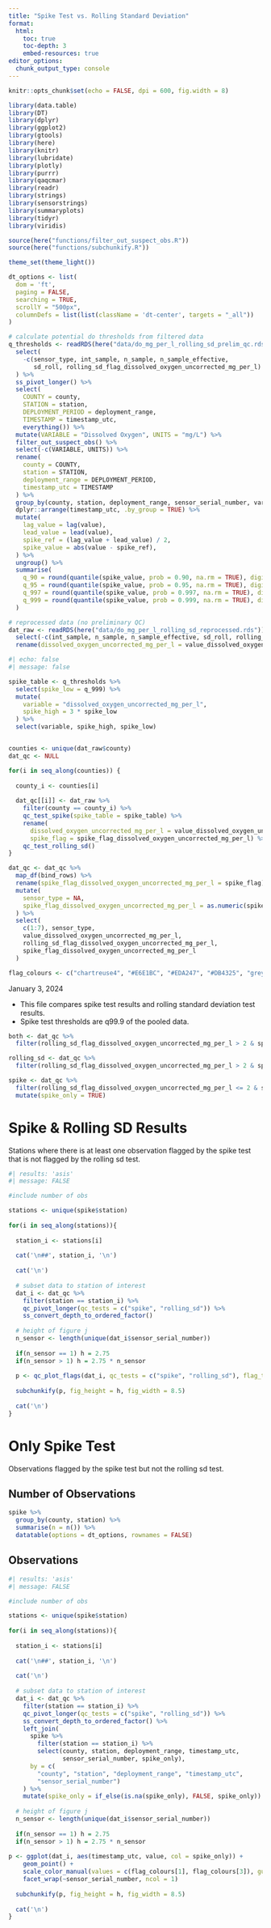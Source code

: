```yaml
---
title: "Spike Test vs. Rolling Standard Deviation"
format: 
  html:
    toc: true
    toc-depth: 3
    embed-resources: true
editor_options: 
  chunk_output_type: console
---
```



```r
knitr::opts_chunk$set(echo = FALSE, dpi = 600, fig.width = 8)

library(data.table)
library(DT)
library(dplyr)
library(ggplot2)
library(gtools)
library(here)
library(knitr)
library(lubridate)
library(plotly)
library(purrr)
library(qaqcmar)
library(readr)
library(strings)
library(sensorstrings)
library(summaryplots)
library(tidyr)
library(viridis)

source(here("functions/filter_out_suspect_obs.R"))
source(here("functions/subchunkify.R"))

theme_set(theme_light())

dt_options <- list(
  dom = 'ft',
  paging = FALSE,
  searching = TRUE,
  scrollY = "500px",
  columnDefs = list(list(className = 'dt-center', targets = "_all"))
)

# calculate potential do thresholds from filtered data
q_thresholds <- readRDS(here("data/do_mg_per_l_rolling_sd_prelim_qc.rds")) %>%
  select(
    -c(sensor_type, int_sample, n_sample, n_sample_effective,
       sd_roll, rolling_sd_flag_dissolved_oxygen_uncorrected_mg_per_l)
  ) %>%
  ss_pivot_longer() %>%
  select(
    COUNTY = county,
    STATION = station,
    DEPLOYMENT_PERIOD = deployment_range,
    TIMESTAMP = timestamp_utc,
    everything()) %>%
  mutate(VARIABLE = "Dissolved Oxygen", UNITS = "mg/L") %>%
  filter_out_suspect_obs() %>%
  select(-c(VARIABLE, UNITS)) %>%
  rename(
    county = COUNTY,
    station = STATION,
    deployment_range = DEPLOYMENT_PERIOD,
    timestamp_utc = TIMESTAMP
  ) %>%
  group_by(county, station, deployment_range, sensor_serial_number, variable) %>%
  dplyr::arrange(timestamp_utc, .by_group = TRUE) %>%
  mutate(
    lag_value = lag(value),
    lead_value = lead(value),
    spike_ref = (lag_value + lead_value) / 2,
    spike_value = abs(value - spike_ref),
  ) %>%
  ungroup() %>% 
  summarise(
    q_90 = round(quantile(spike_value, prob = 0.90, na.rm = TRUE), digits = 3),
    q_95 = round(quantile(spike_value, prob = 0.95, na.rm = TRUE), digits = 3),
    q_997 = round(quantile(spike_value, prob = 0.997, na.rm = TRUE), digits = 3),
    q_999 = round(quantile(spike_value, prob = 0.999, na.rm = TRUE), digits = 3)
  ) 

# reprocessed data (no preliminary QC)
dat_raw <- readRDS(here("data/do_mg_per_l_rolling_sd_reprocessed.rds")) %>%
  select(-c(int_sample, n_sample, n_sample_effective, sd_roll, rolling_sd_flag_dissolved_oxygen_uncorrected_mg_per_l)) %>%
  rename(dissolved_oxygen_uncorrected_mg_per_l = value_dissolved_oxygen_uncorrected_mg_per_l) 

```

```r
#| echo: false
#| message: false

spike_table <- q_thresholds %>% 
  select(spike_low = q_999) %>% 
  mutate(
    variable = "dissolved_oxygen_uncorrected_mg_per_l", 
    spike_high = 3 * spike_low
  ) %>% 
  select(variable, spike_high, spike_low)


counties <- unique(dat_raw$county)
dat_qc <- NULL

for(i in seq_along(counties)) {
  
  county_i <- counties[i]
  
  dat_qc[[i]] <- dat_raw %>% 
    filter(county == county_i) %>% 
    qc_test_spike(spike_table = spike_table) %>% 
    rename(
      dissolved_oxygen_uncorrected_mg_per_l = value_dissolved_oxygen_uncorrected_mg_per_l,
      spike_flag = spike_flag_dissolved_oxygen_uncorrected_mg_per_l) %>%
    qc_test_rolling_sd()
}

dat_qc <- dat_qc %>% 
  map_df(bind_rows) %>% 
  rename(spike_flag_dissolved_oxygen_uncorrected_mg_per_l = spike_flag) %>% 
  mutate(
    sensor_type = NA,
    spike_flag_dissolved_oxygen_uncorrected_mg_per_l = as.numeric(spike_flag_dissolved_oxygen_uncorrected_mg_per_l)
  ) %>% 
  select(
    c(1:7), sensor_type,
    value_dissolved_oxygen_uncorrected_mg_per_l, 
    rolling_sd_flag_dissolved_oxygen_uncorrected_mg_per_l,
    spike_flag_dissolved_oxygen_uncorrected_mg_per_l
  )

flag_colours <- c("chartreuse4", "#E6E1BC", "#EDA247", "#DB4325", "grey24")

```

January 3, 2024

- This file compares spike test results and rolling standard deviation test results.
- Spike test thresholds are q99.9 of the pooled data.


```r
both <- dat_qc %>% 
  filter(rolling_sd_flag_dissolved_oxygen_uncorrected_mg_per_l > 2 & spike_flag_dissolved_oxygen_uncorrected_mg_per_l > 2)

rolling_sd <- dat_qc %>% 
  filter(rolling_sd_flag_dissolved_oxygen_uncorrected_mg_per_l > 2 & spike_flag_dissolved_oxygen_uncorrected_mg_per_l <= 2)

spike <- dat_qc %>% 
  filter(rolling_sd_flag_dissolved_oxygen_uncorrected_mg_per_l <= 2 & spike_flag_dissolved_oxygen_uncorrected_mg_per_l > 2) %>% 
  mutate(spike_only = TRUE)

```

# Spike & Rolling SD Results

Stations where there is at least one observation flagged by the spike test that is not flagged by the rolling sd test.

```r
#| results: 'asis'
#| message: FALSE

#include number of obs

stations <- unique(spike$station)
 
for(i in seq_along(stations)){
  
  station_i <- stations[i]
  
  cat('\n##', station_i, '\n')
  
  cat('\n')
  
  # subset data to station of interest
  dat_i <- dat_qc %>%
    filter(station == station_i) %>%
    qc_pivot_longer(qc_tests = c("spike", "rolling_sd")) %>% 
    ss_convert_depth_to_ordered_factor()
  
  # height of figure j
  n_sensor <- length(unique(dat_i$sensor_serial_number))
  
  if(n_sensor == 1) h = 2.75
  if(n_sensor > 1) h = 2.75 * n_sensor
  
  p <- qc_plot_flags(dat_i, qc_tests = c("spike", "rolling_sd"), flag_title = TRUE)
 
  subchunkify(p, fig_height = h, fig_width = 8.5)
  
  cat('\n')
}

```

# Only Spike Test

Observations flagged by the spike test but not the rolling sd test.

## Number of Observations
```r

spike %>% 
  group_by(county, station) %>% 
  summarise(n = n()) %>% 
  datatable(options = dt_options, rownames = FALSE)

```

## Observations

```r
#| results: 'asis'
#| message: FALSE

#include number of obs

stations <- unique(spike$station)
 
for(i in seq_along(stations)){
  
  station_i <- stations[i]
  
  cat('\n##', station_i, '\n')
  
  cat('\n')
  
  # subset data to station of interest
  dat_i <- dat_qc %>%
    filter(station == station_i) %>%
    qc_pivot_longer(qc_tests = c("spike", "rolling_sd")) %>% 
    ss_convert_depth_to_ordered_factor() %>% 
    left_join(
      spike %>% 
        filter(station == station_i) %>% 
        select(county, station, deployment_range, timestamp_utc,
               sensor_serial_number, spike_only), 
      by = c(
        "county", "station", "deployment_range", "timestamp_utc",
        "sensor_serial_number")
    ) %>% 
    mutate(spike_only = if_else(is.na(spike_only), FALSE, spike_only))
  
  # height of figure j
  n_sensor <- length(unique(dat_i$sensor_serial_number))
  
  if(n_sensor == 1) h = 2.75
  if(n_sensor > 1) h = 2.75 * n_sensor
  
p <- ggplot(dat_i, aes(timestamp_utc, value, col = spike_only)) +
    geom_point() +
    scale_color_manual(values = c(flag_colours[1], flag_colours[3]), guide = "none") +
    facet_wrap(~sensor_serial_number, ncol = 1)
 
  subchunkify(p, fig_height = h, fig_width = 8.5)
  
  cat('\n')
}

```
